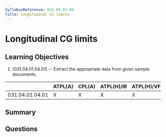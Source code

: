 ```yaml
---
SyllabusReference: 031.04.01.04
Title: Longitudinal CG limits
---
```


# Longitudinal CG limits

## Learning Objectives

1. [031.04.01.04.01] -- Extract the appropriate data from given sample
   documents.

|                 | ATPL(A) | CPL(A) | ATPL(H)/IR | ATPL(H)/VFR | CPL(H) | IR  | CBIR(A) |
| --------------- | ------- | ------ | ---------- | ----------- | ------ | --- | ------- |
| 031.04.01.04.01 | X       | X      | X          | X           | X      |     |         |

## Summary

## Questions
